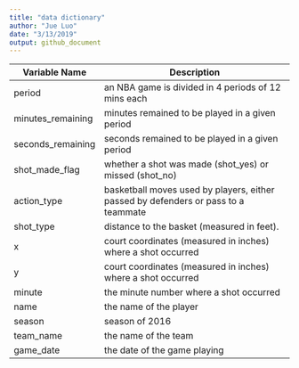 ```yaml
---
title: "data dictionary"
author: "Jue Luo"
date: "3/13/2019"
output: github_document
---
```



Variable Name  |  Description
------------------------ | ----------------------------------------------------------------------------------
period  | an NBA game is divided in 4 periods of 12 mins each
minutes_remaining  | minutes remained to be played in a given period
seconds_remaining | seconds remained to be played in a given period
shot_made_flag |  whether a shot was made (shot_yes) or missed (shot_no)
action_type |  basketball moves used by players, either passed by defenders or pass to a teammate
shot_type  | distance to the basket (measured in feet).
x  | court coordinates (measured in inches) where a shot occurred
y | court coordinates (measured in inches) where a shot occurred
minute | the minute number where a shot occurred
name | the name of the player
season | season of 2016
team_name | the name of the team
game_date | the date of the game playing
